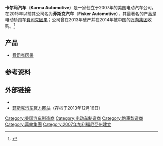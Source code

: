 {{NoteTA
| 1=zh-cn:菲斯克;zh-tw:費司克;
}}
{{Infobox company
| name   = Karma Automotive, LLC <br>（<small>原为 Fisker Automotive, Inc.</small>）
| logo   = [[File:karma_auto_logo.png|150px]]
| type   = [[万向集团|万向集团]]之[[子公司|子公司]]
| company_slogan = "Pure driving passion" <small>(菲斯克汽车时期)</small>
| foundation     = 2007年8月7日<ref>{{Cite web |url=http://www.privco.com/fisker-automotives-road-to-ruin/ |title=The Documented History of Fisker Automotive - PrivCo  |access-date=2016-02-20 |archive-date=2020-11-20 |archive-url=https://web.archive.org/web/20201120060442/https://www.privco.com/fisker-automotives-road-to-ruin |dead-url=no }}</ref>
| fate = 2013年11月破产；2014年2月被万向集团收购
| founder        = {{le|亨利克·菲斯克|Henrik Fisker}}<br /> Bernhard Koehler<ref name=FAfactsheet>[http://media.fiskerautomotive.com/media/articles/doc/191_1_1.aspx Fact Sheet] {{Wayback|url=http://media.fiskerautomotive.com/media/articles/doc/191_1_1.aspx |date=20140905044108 }} ''Fisker Automotive''</ref>
| location       = 美国[[加利福尼亚州|加利福尼亚州]][[阿納海姆_(加利福尼亞州)|阿納海姆]]<ref name="autogenerated1">{{cite web|url=http://www.ocbj.com/news/2011/jan/23/fisker-strikes-deal-hq-anaheim/|title=Sign in to Orange County Business Journal - Orange County Business Journal|publisher=|access-date=2016-02-20|archive-date=2020-08-14|archive-url=https://web.archive.org/web/20200814113239/https://www.ocbj.com/news/2011/jan/23/fisker-strikes-deal-hq-anaheim/|dead-url=no}}</ref> 
| key_people     = {{le|托尼·波萨沃兹|Tony Posawatz}}，<small>([[Chief_executive_officer|CEO]])<ref name=Autoblog>{{cite web|title=Tony Posawatz replaces Tom LaSorda as Fisker CEO|url=http://www.autoblog.com/2012/08/14/tony-posawatz-replaces-tom-lasorda-as-fisker-ceo/|accessdate=14 August 2012|archive-date=2020-03-02|archive-url=https://web.archive.org/web/20200302003529/https://www.autoblog.com/2012/08/14/tony-posawatz-replaces-tom-lasorda-as-fisker-ceo/|dead-url=no}}</ref> </small> <br /> Bernhard Koehler, <small>([[Chief_operating_officer|COO]])<ref>{{cite web |url=http://fiskerbuzz.com/forums/Thread-Biography-of-Fisker-Automotive-COO-Bernhard-Koehler |title=Biography of Fisker Automotive COO Bernhard Koehler |publisher=Fiskerbuzz.com |date=2009-09-15 |accessdate=2012-07-10 |archive-date=2012-06-18 |archive-url=https://web.archive.org/web/20120618061552/http://fiskerbuzz.com/forums/Thread-Biography-of-Fisker-Automotive-COO-Bernhard-Koehler |dead-url=yes }}</ref> <br /> </small> 
| industry      = {{le|汽车业|Automotive industry}}
| num_employees = 53 <small>(2013年3月时)</small><ref>{{Cite web |url=http://www.usatoday.com/story/money/cars/2013/04/08/fisker-suit-layoff-solyndra-bankruptcy/2065027/ |title=Fisker sued for sudden layoffs |access-date=2016-02-20 |archive-date=2020-10-08 |archive-url=https://web.archive.org/web/20201008191909/https://www.usatoday.com/story/money/cars/2013/04/08/fisker-suit-layoff-solyndra-bankruptcy/2065027/ |dead-url=no }}</ref><ref>{{Cite web |url=http://venturebeat.com/2013/04/17/the-sad-long-story-of-fisker-automotive-the-most-tragic-vc-backed-debacle-in-recent-history/ |title=The Sad Long Story of Fisker Automotive |access-date=2016-02-20 |archive-date=2020-11-12 |archive-url=https://web.archive.org/web/20201112014529/https://venturebeat.com/2013/04/17/the-sad-long-story-of-fisker-automotive-the-most-tragic-vc-backed-debacle-in-recent-history/ |dead-url=no }}</ref>
| products      = [[豪華汽車|豪華]][[插电式混合动力汽车|插电式混合动力汽车]]
| homepage      = [http://karmaautomotive.com Karma Automotive]
}}
'''卡尔玛汽车'''（'''Karma Automotive'''）是一家创立于2007年的美国电动汽车公司。在2015年以前其公司名为'''菲斯克汽车'''（'''Fisker Automotive'''），其最著名的产品是电动轿跑车[[費司克因果|費司克因果]]；公司曾在2013年破产并在2014年被中国的[[万向集团|万向集团]]收购。<ref>{{cite news | url=http://www.nytimes.com/aponline/2014/02/18/business/ap-us-fisker-bankruptcy.html?action=click&contentCollection=Automobiles&region=Footer&module=MoreInSection&pgtype=article | work=The New York Times | title=Judge Approves Fisker Asset Sale to Wanxiang | accessdate=2016-02-20 | archive-date=2015-04-04 | archive-url=https://web.archive.org/web/20150404022138/http://www.nytimes.com/aponline/2014/02/18/business/ap-us-fisker-bankruptcy.html?action=click&contentCollection=Automobiles&region=Footer&module=MoreInSection&pgtype=article | dead-url=no }}</ref>


== 产品 ==
* [[費司克因果|費司克因果]]

== 参考资料 ==
{{reflist}}

== 外部链接 ==
* {{Official|http://www.karmaautomotive.com/}}
* [https://web.archive.org/web/20131216023841/http://www.fiskerautomotive.com/ 菲斯克汽车官方网站]（存档于2013年12月16日）
{{萬向集團}}
{{DEFAULTSORT:Karma Automotive}}
[[Category:美国汽车制造商|Category:美国汽车制造商]]
[[Category:电动车制造商|Category:电动车制造商]]
[[Category:跑車製造商|Category:跑車製造商]]
[[Category:萬向集團|Category:萬向集團]]
[[Category:2007年加利福尼亞州建立|Category:2007年加利福尼亞州建立]]